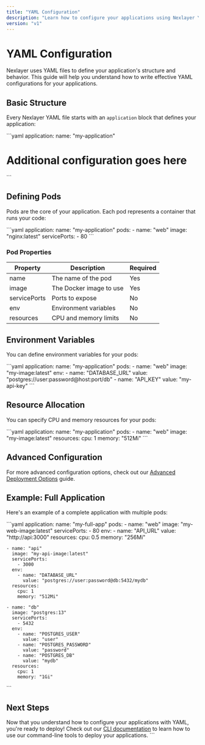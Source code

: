 ```yaml
---
title: "YAML Configuration"
description: "Learn how to configure your applications using Nexlayer YAML"
version: "v1"
---
```


# YAML Configuration

Nexlayer uses YAML files to define your application's structure and behavior. This guide will help you understand how to write effective YAML configurations for your applications.

## Basic Structure

Every Nexlayer YAML file starts with an `application` block that defines your application:

\`\`\`yaml
application:
  name: "my-application"
  # Additional configuration goes here
\`\`\`

## Defining Pods

Pods are the core of your application. Each pod represents a container that runs your code:

\`\`\`yaml
application:
  name: "my-application"
  pods:
    - name: "web"
      image: "nginx:latest"
      servicePorts:
        - 80
\`\`\`

### Pod Properties

| Property | Description | Required |
|----------|-------------|----------|
| name | The name of the pod | Yes |
| image | The Docker image to use | Yes |
| servicePorts | Ports to expose | No |
| env | Environment variables | No |
| resources | CPU and memory limits | No |

## Environment Variables

You can define environment variables for your pods:

\`\`\`yaml
application:
  name: "my-application"
  pods:
    - name: "web"
      image: "my-image:latest"
      env:
        - name: "DATABASE_URL"
          value: "postgres://user:password@host:port/db"
        - name: "API_KEY"
          value: "my-api-key"
\`\`\`

## Resource Allocation

You can specify CPU and memory resources for your pods:

\`\`\`yaml
application:
  name: "my-application"
  pods:
    - name: "web"
      image: "my-image:latest"
      resources:
        cpu: 1
        memory: "512Mi"
\`\`\`

## Advanced Configuration

For more advanced configuration options, check out our [Advanced Deployment Options](/docs/deployment/advanced-options) guide.

## Example: Full Application

Here's an example of a complete application with multiple pods:

\`\`\`yaml
application:
  name: "my-full-app"
  pods:
    - name: "web"
      image: "my-web-image:latest"
      servicePorts:
        - 80
      env:
        - name: "API_URL"
          value: "http://api:3000"
      resources:
        cpu: 0.5
        memory: "256Mi"
    
    - name: "api"
      image: "my-api-image:latest"
      servicePorts:
        - 3000
      env:
        - name: "DATABASE_URL"
          value: "postgres://user:password@db:5432/mydb"
      resources:
        cpu: 1
        memory: "512Mi"
    
    - name: "db"
      image: "postgres:13"
      servicePorts:
        - 5432
      env:
        - name: "POSTGRES_USER"
          value: "user"
        - name: "POSTGRES_PASSWORD"
          value: "password"
        - name: "POSTGRES_DB"
          value: "mydb"
      resources:
        cpu: 1
        memory: "1Gi"
\`\`\`

## Next Steps

Now that you understand how to configure your applications with YAML, you're ready to deploy! Check out our [CLI documentation](/docs/cli/overview) to learn how to use our command-line tools to deploy your applications.
\`\`\`
